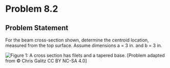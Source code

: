 # Problem 8.2 {.unnumbered}

## Problem Statement

For the beam cross-section shown, determine the centroid location, measured from the top surface. Assume dimensions a = 3 in. and b = 3 in.

![Figure 1: A cross section has filets and a tapered base.](images/676.png){fig-alt="A cross section has a maximum width of 1.5+a and a maximum height of 1.75+b. The cross section has filets in the top two corners of radius 0.75 in. The cross section has two triangles on the bottom of height b and width 1.25 in."}
\[Problem adapted from © Chris Galitz CC BY NC-SA 4.0\]